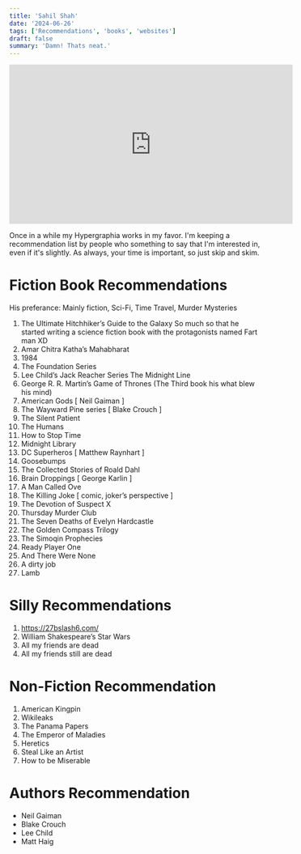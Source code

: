 ```yaml
---
title: 'Sahil Shah'
date: '2024-06-26'
tags: ['Recommendations', 'books', 'websites']
draft: false
summary: 'Damn! Thats neat.'
---
```


<p align="center">
  <iframe
    width="560"
    height="315"
    src="https://www.youtube.com/embed/XNbtuhxNj6Q"
    title="45 Book Recommendations by @SahilShahcomedy (Part 1)"
    frameborder="0"
    allow="accelerometer; autoplay; clipboard-write; encrypted-media; gyroscope; picture-in-picture; web-share"
    allowfullscreen
  ></iframe>
</p>

Once in a while my Hypergraphia works in my favor. I'm keeping a recommendation list by people who something to say that I'm interested in, even if it's slightly. As always, your time is important, so just skip and skim.

# Fiction Book Recommendations

His preferance: Mainly fiction, Sci-Fi, Time Travel, Murder Mysteries

1. The Ultimate Hitchhiker’s Guide to the Galaxy
   So much so that he started writing a science fiction book with the protagonists named Fart man XD
2. Amar Chitra Katha’s Mahabharat
3. 1984
4. The Foundation Series
5. Lee Child’s Jack Reacher Series
   The Midnight Line
6. George R. R. Martin’s Game of Thrones (The Third book his what blew his mind)
7. American Gods [ Neil Gaiman ]
8. The Wayward Pine series [ Blake Crouch ]
9. The Silent Patient
10. The Humans
11. How to Stop Time
12. Midnight Library
13. DC Superheros [ Matthew Raynhart ]
14. Goosebumps
15. The Collected Stories of Roald Dahl
16. Brain Droppings [ George Karlin ]
17. A Man Called Ove
18. The Killing Joke [ comic, joker’s perspective ]
19. The Devotion of Suspect X
20. Thursday Murder Club
21. The Seven Deaths of Evelyn Hardcastle
22. The Golden Compass Trilogy
23. The Simoqin Prophecies
24. Ready Player One
25. And There Were None
26. A dirty job
27. Lamb
    <br />

# Silly Recommendations

1. https://27bslash6.com/
2. William Shakespeare’s Star Wars
3. All my friends are dead
4. All my friends still are dead
   <br />

# Non-Fiction Recommendation

1. American Kingpin
2. Wikileaks
3. The Panama Papers
4. The Emperor of Maladies
5. Heretics
6. Steal Like an Artist
7. How to be Miserable
   <br />

# Authors Recommendation

- Neil Gaiman
- Blake Crouch
- Lee Child
- Matt Haig
